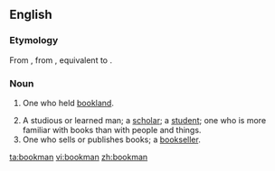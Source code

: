 ==English==

===Etymology===
From {{etyl|enm}} {{term|bocman|lang=enm}}, from {{etyl|ang}} {{term|bocmann|bōcmann|bookman, a holder of bookland|lang=ang}}, equivalent to {{compound|book|man}}.

===Noun===
{{en-noun|bookmen}}

# {{context|Old English Law}} One who held [[bookland]].
# A studious or learned man; a [[scholar]]; a [[student]]; one who is more familiar with books than with people and things.
# One who sells or publishes books; a [[bookseller]].

[[ta:bookman]]
[[vi:bookman]]
[[zh:bookman]]